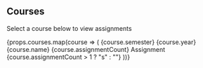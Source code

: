 
##  Courses

Select a course below to view assignments

<Stack spacing="4" py='4'>
  {props.courses.map(course => (
    <Link to={`assignments/${createCourseSlug(course)}`}>
      <PseudoBox
        borderLeft="5px solid transparent"
        _hover={{ bg: "teal.50", borderColor: "teal.200" }}
        py="5"
        px={["0", "30px"]}
        mx={["0", "-30px"]}
      >
        <Text fontWeight="bold" color="teal.500" fontSize="xs">
          {course.semester} {course.year}
        </Text>
        <Heading as="h3" size="lg" mb="1">
          {course.name}
        </Heading>
        <Badge variantColor="teal">
          {course.assignmentCount} Assignment
          {course.assignmentCount > 1 ? "s" : ""}
        </Badge>
      </PseudoBox>
    </Link>
  ))}
</Stack>

